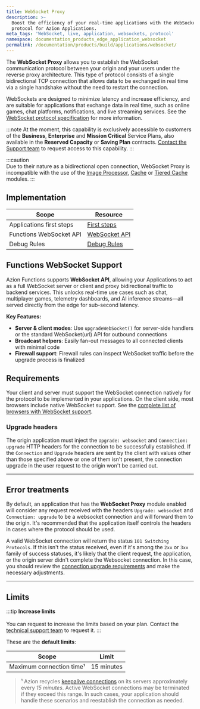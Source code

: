 ```yaml
---
title: WebSocket Proxy
description: >-
  Boost the efficiency of your real-time applications with the WebSocket
  protocol for Azion Applications.
meta_tags: 'WebSocket, live, application, websockets, protocol'
namespace: documentation_products_edge_application_websocket
permalink: /documentation/products/build/applications/websocket/
---
```



The **WebSocket Proxy** allows you to establish the WebSocket communication protocol between your origin and your users under the reverse proxy architecture. This type of protocol consists of a single bidirectional TCP connection that allows data to be exchanged in real time via a single handshake without the need to restart the connection.

WebSockets are designed to minimize latency and increase efficiency, and are suitable for applications that exchange data in real time, such as online games, chat platforms, notifications, and live streaming services. See the [WebSocket protocol specification](https://datatracker.ietf.org/doc/html/rfc6455) for more information.

:::note
At the moment, this capability is exclusively accessible to customers of the **Business**, **Enterprise** and **Mission Critical** Service Plans, also available in the **Reserved Capacity** or **Saving Plan** contracts. [Contact the Support team](https://tickets.azion.com/en/support/loginen/support/login/new) to request access to this capability. 
:::

:::caution  
Due to their nature as a bidirectional open connection, WebSocket Proxy is incompatible with the use of the [Image Processor](/en/documentation/products/build/applications/image-processor/), [Cache](/en/documentation/products/build/applications/cache/) or [Tiered Cache](/en/documentation/products/build/applications/cache/tiered-cache/) modules.
:::

## Implementation

| Scope | Resource |
| --- | --- |
| Applications first steps| [First steps](/en/documentation/products/build/applications/first-steps/)  |
| Functions WebSocket API| [WebSocket API](/en/documentation/runtime/api-reference/websocket/)  |
| Debug Rules| [Debug Rules](/en/documentation/products/guides/debug-rules/)  |

## Functions WebSocket Support

Azion Functions supports **WebSocket API**, allowing your Applications to act as a full WebSocket server or client and proxy bidirectional traffic to backend services. This unlocks real-time use cases such as chat, multiplayer games, telemetry dashboards, and AI inference streams—all served directly from the edge for sub-second latency.

**Key Features:**
- **Server & client modes**: Use `upgradeWebSocket()` for server-side handlers or the standard WebSocket(url) API for outbound connections
- **Broadcast helpers**: Easily fan-out messages to all connected clients with minimal code
- **Firewall support**: Firewall rules can inspect WebSocket traffic before the upgrade process is finalized

<LinkButton link="/en/documentation/runtime/api-reference/websocket/" label="Go to WebSocket API reference" severity="secondary" target="_blank" />

## Requirements

Your client and server must support the WebSocket connection natively for the protocol to be implemented in your applications. On the client side, most browsers include native WebSocket support. See the [complete list of browsers with WebSocket support](https://caniuse.com/websockets).

### Upgrade headers

The origin application must inject the `Upgrade: websocket` and `Connection: upgrade` HTTP headers for the connection to be successfully established. If the `Connection` and `Upgrade` headers are sent by the client with values other than those specified above or one of them isn't present, the connection upgrade in the user request to the origin won't be carried out.

---

## Error treatments

By default, an application that has the **WebSocket Proxy** module enabled will consider any request received with the headers `Upgrade: websocket` and `Connection: upgrade` to be a websocket connection and will forward them to the origin. It's recommended that the application itself controls the headers in cases where the protocol should be used.

A valid WebSocket connection will return the status `101 Switching Protocols`. If this isn't the status received, even if it's among the `2xx` or `3xx` family of success statuses, it's likely that the client request, the application, or the origin server didn't complete the Websocket connection. In this case, you should review the [connection upgrade requirements](#requirements) and make the necessary adjustments.

---

## Limits

:::tip
**Increase limits** <br></br>
You can request to increase the limits based on your plan. Contact the [technical support team](/en/documentation/services/support/) to request it.
:::

These are the **default limits**:

| Scope | Limit |
| --- | --- |
| Maximum connection time¹ | 15 minutes |

> ¹ Azion recycles [keepalive connections](/en/documentation/products/build/applications/#keepalive-timeout) on its servers approximately every *15 minutes*. Active WebSocket connections may be terminated if they exceed this range. In such cases, your application should handle these scenarios and reestablish the connection as needed.


